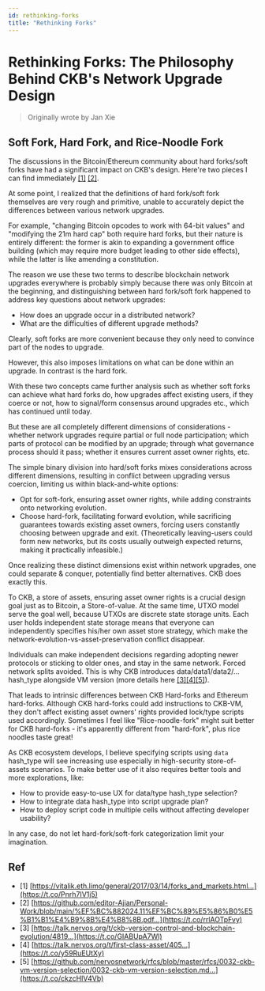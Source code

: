 ```yaml
---
id: rethinking-forks
title: "Rethinking Forks"
---
```


# Rethinking Forks: The Philosophy Behind CKB's Network Upgrade Design

> Originally wrote by Jan Xie

## Soft Fork, Hard Fork, and Rice-Noodle Fork

The discussions in the Bitcoin/Ethereum community about hard forks/soft forks have had a significant impact on CKB's design.
Here're two pieces I can find immediately [[1]](https://vitalik.eth.limo/general/2017/03/14/forks_and_markets.html) [[2]](https://github.com/editor-Ajian/Personal-Work/blob/main/%EF%BC%882024.11%EF%BC%89%E5%86%B0%E5%B1%B1%E4%B9%8B%E4%B8%8B.pdf).

At some point, I realized that the definitions of hard fork/soft fork themselves are very rough and primitive, unable to accurately depict the differences between various network upgrades.

For example, "changing Bitcoin opcodes to work with 64-bit values" and "modifying the 21m hard cap" both require hard forks, but their nature is entirely different: the former is akin to expanding a government office building (which may require more budget leading to other side effects), while the latter is like amending a constitution.

The reason we use these two terms to describe blockchain network upgrades everywhere is probably simply because there was only Bitcoin at the beginning, and distinguishing between hard fork/soft fork happened to address key questions about network upgrades:

- How does an upgrade occur in a distributed network?
- What are the difficulties of different upgrade methods?

Clearly, soft forks are more convenient because they only need to convince part of the nodes to upgrade.

However, this also imposes limitations on what can be done within an upgrade. In contrast is the hard fork.

With these two concepts came further analysis such as whether soft forks can achieve what hard forks do, how upgrades affect existing users, if they coerce or not, how to signal/form consensus around upgrades etc., which has continued until today.

But these are all completely different dimensions of considerations - whether network upgrades require partial or full node participation; which parts of protocol can be modified by an upgrade; through what governance process should it pass; whether it ensures current asset owner rights, etc.

The simple binary division into hard/soft forks mixes considerations across different dimensions, resulting in conflict between upgrading versus coercion, limiting us within black-and-white options:

- Opt for soft-fork, ensuring asset owner rights, while adding constraints onto networking evolution.
- Choose hard-fork, facilitating forward evolution, while sacrificing guarantees towards existing asset owners, forcing users constantly choosing between upgrade and exit. (Theoretically leaving-users could form new networks, but its costs usually outweigh expected returns, making it practically infeasible.)

Once realizing these distinct dimensions exist within network upgrades, one could separate & conquer, potentially find better alternatives. CKB does exactly this.

To CKB, a store of assets, ensuring asset owner rights is a crucial design goal just as to Bitcoin, a Store-of-value. At the same time, UTXO model serve the goal well, because UTXOs are discrete state storage units. Each user holds independent state storage means that everyone can independently specifies his/her own asset store strategy, which make the network-evolution-vs-asset-preservation conflict disappear.

Individuals can make independent decisions regarding adopting newer protocols or sticking to older ones, and stay in the same network. Forced network splits avoided. This is why CKB introduces data/data1/data2/... hash_type alongside VM version (more details here [[3]](https://talk.nervos.org/t/ckb-version-control-and-blockchain-evolution/4819)[[4]](https://talk.nervos.org/t/first-class-asset/405)[[5]](https://github.com/nervosnetwork/rfcs/blob/master/rfcs/0032-ckb-vm-version-selection/0032-ckb-vm-version-selection.md)).

That leads to intrinsic differences between CKB Hard-forks and Ethereum hard-forks. Although CKB hard-forks could add instructions to CKB-VM, they don't affect existing asset owners' rights provided lock/type scripts used accordingly. Sometimes I feel like "Rice-noodle-fork" might suit better for CKB hard-forks - it's apparently different from "hard-fork", plus rice noodles taste great!

As CKB ecosystem develops, I believe specifying scripts using `data` hash_type will see increasing use especially in high-security store-of-assets scenarios. To make better use of it also requires better tools and more explorations, like:

- How to provide easy-to-use UX for data/type hash_type selection?
- How to integrate data hash_type into script upgrade plan?
- How to deploy script code in multiple cells without affecting developer usability?

In any case, do not let hard-fork/soft-fork categorization limit your imagination.

## Ref

- [1] [https://vitalik.eth.limo/general/2017/03/14/forks_and_markets.html…](https://t.co/Pnrh7IV1j5)
- [2] [https://github.com/editor-Ajian/Personal-Work/blob/main/%EF%BC%882024.11%EF%BC%89%E5%86%B0%E5%B1%B1%E4%B9%8B%E4%B8%8B.pdf…](https://t.co/rrlAOTpFvy)
- [3] [https://talk.nervos.org/t/ckb-version-control-and-blockchain-evolution/4819…](https://t.co/GIABUpA7Wl)
- [4] [https://talk.nervos.org/t/first-class-asset/405…](https://t.co/y59RuEUtXy)
- [5] [https://github.com/nervosnetwork/rfcs/blob/master/rfcs/0032-ckb-vm-version-selection/0032-ckb-vm-version-selection.md…](https://t.co/ckzcHIV4Vb)

